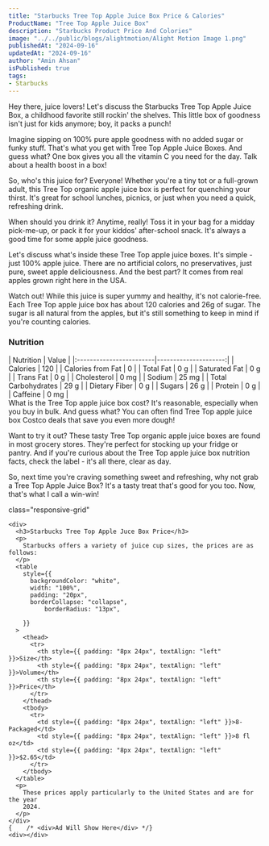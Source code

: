 ```yaml
---
title: "Starbucks Tree Top Apple Juice Box Price & Calories"
ProductName: "Tree Top Apple Juice Box" 
description: "Starbucks Product Price And Colories"
image: "../../public/blogs/alightmotion/Alight Motion Image 1.png"
publishedAt: "2024-09-16"
updatedAt: "2024-09-16"
author: "Amin Ahsan"
isPublished: true
tags:
- Starbucks
---
```


Hey there, juice lovers! Let's discuss the Starbucks Tree Top Apple Juice Box, a childhood favorite still rockin' the shelves. This little box of goodness isn't just for kids anymore; boy, it packs a punch!

Imagine sipping on 100% pure apple goodness with no added sugar or funky stuff. That's what you get with Tree Top Apple Juice Boxes. And guess what? One box gives you all the vitamin C you need for the day. Talk about a health boost in a box!

So, who's this juice for? Everyone! Whether you're a tiny tot or a full-grown adult, this Tree Top organic apple juice box is perfect for quenching your thirst. It's great for school lunches, picnics, or just when you need a quick, refreshing drink.

When should you drink it? Anytime, really! Toss it in your bag for a midday pick-me-up, or pack it for your kiddos' after-school snack. It's always a good time for some apple juice goodness.

Let's discuss what's inside these Tree Top apple juice boxes. It's simple - just 100% apple juice. There are no artificial colors, no preservatives, just pure, sweet apple deliciousness. And the best part? It comes from real apples grown right here in the USA.

Watch out! While this juice is super yummy and healthy, it's not calorie-free. Each Tree Top apple juice box has about 120 calories and 26g of sugar. The sugar is all natural from the apples, but it's still something to keep in mind if you're counting calories.
### Nutrition
  <div className="table-container">
    | Nutrition               | Value                |  
    |:------------------------|---------------------:|
    | Calories                | 120                  |
    | Calories from Fat       | 0                    |
    | Total Fat               | 0 g                  |
    | Saturated Fat           | 0 g                  |
    | Trans Fat               | 0 g                  |
    | Cholesterol             | 0 mg                 |
    | Sodium                  | 25 mg                |
    | Total Carbohydrates     | 29 g                 |
    | Dietary Fiber           | 0 g                  |
    | Sugars                  | 26 g                 |
    | Protein                 | 0 g                  |
    | Caffeine                | 0 mg                 |
  </div>
What is the Tree Top apple juice box cost? It's reasonable, especially when you buy in bulk. And guess what? You can often find Tree Top apple juice box Costco deals that save you even more dough!

Want to try it out? These tasty Tree Top organic apple juice boxes are found in most grocery stores. They're perfect for stocking up your fridge or pantry. And if you're curious about the Tree Top apple juice box nutrition facts, check the label - it's all there, clear as day.

So, next time you're craving something sweet and refreshing, why not grab a Tree Top Apple Juice Box? It's a tasty treat that's good for you too. Now, that's what I call a win-win!
<style jsx>{`
  .table-container {
    overflow-x: auto;
    position: relative;
  }
  .table-container table {
    border-collapse: collapse;
    width: 30%;
  }
  .table-container th,
  .table-container td {
    border: 1px solid #ddd;
    padding: 2px;
    min-width: 30px;
    font-size: 11px;
  }
  .table-container th:first-child,
  .table-container td:first-child {
    position: sticky;
    left: 0;
    background-color: white;
    z-index: 1;
  }
  @media (max-width: 768px) {
    .table-container th:not(:first-child),
    .table-container td:not(:first-child) {
      min-width: 50px;
    }
  }
`}</style>

 <style jsx>{`
  @media (min-width: 768px) {
    .responsive-grid {
      display: grid;
      grid-template-columns: 1fr 1fr;
    }
  }
`}</style>

<div
  style={{
    backgroundColor: "#cee3de",
    borderLeft: "3px solid #0c7556",
   padding: "20px",
    paddingTop: "13px", // Add padding to the top
        display: "grid",
        height: "fit-content",
      }} 
      
  class="responsive-grid"

>
    <div>
      <h3>Starbucks Tree Top Apple Juce Box Price</h3>
      <p>
        Starbucks offers a variety of juice cup sizes, the prices are as follows:
      </p>
      <table
        style={{
          backgroundColor: "white",
          width: "100%",
          padding: "20px",
          borderCollapse: "collapse",
              borderRadius: "13px",
          
        }}
      >
        <thead>
          <tr>
            <th style={{ padding: "8px 24px", textAlign: "left" }}>Size</th>
            <th style={{ padding: "8px 24px", textAlign: "left" }}>Volume</th>
            <th style={{ padding: "8px 24px", textAlign: "left" }}>Price</th>
          </tr>
        </thead>
        <tbody>
          <tr>
            <td style={{ padding: "8px 24px", textAlign: "left" }}>8-Packaged</td>
            <td style={{ padding: "8px 24px", textAlign: "left" }}>8 fl oz</td>
            <td style={{ padding: "8px 24px", textAlign: "left" }}>$2.65</td>
          </tr>
        </tbody>
      </table>
      <p>
        These prices apply particularly to the United States and are for the year 
        2024.
      </p>
    </div>
    {    /* <div>Ad Will Show Here</div> */}
    <div></div>
  </div>
